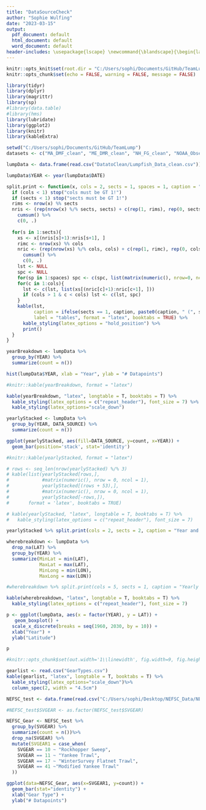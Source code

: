 ```yaml
---
title: "DataSourceCheck"
author: "Sophie Wulfing"
date: "2023-03-15"
output:
  pdf_document: default
  html_document: default
  word_document: default
header-includes: \usepackage{lscape} \newcommand{\blandscape}{\begin{landscape}} \newcommand{\elandscape}{\end{landscape}}
---
```


```r
knitr::opts_knit$set(root.dir = "C:/Users/sophi/Documents/GitHub/TeamLump")
knitr::opts_chunk$set(echo = FALSE, warning = FALSE, message = FALSE)

library(tidyr)
library(dplyr)
library(magrittr)
library(sp)
#library(data.table)
#library(hms)
library(lubridate)
library(ggplot2)
library(knitr)
library(kableExtra)

setwd("C:/Users/sophi/Documents/GitHub/TeamLump")
datasets <- c("MA_DMF_clean", "ME_DMR_clean", "NH_FG_clean", "NOAA_Observer_clean", "NEFSC_clean", "datasets")

lumpData <- data.frame(read.csv("DatatoClean/Lumpfish_Data_clean.csv"))

lumpData$YEAR <- year(lumpData$DATE)

split.print <- function(x, cols = 2, sects = 1, spaces = 1, caption = "", label = ""){
  if (cols < 1) stop("cols must be GT 1!")
  if (sects < 1) stop("sects must be GT 1!")
  rims <- nrow(x) %% sects
  nris <- (rep(nrow(x) %/% sects, sects) + c(rep(1, rims), rep(0, sects-rims))) %>%
    cumsum() %>% 
    c(0, .)
  
  for(s in 1:sects){
    xs <- x[(nris[s]+1):nris[s+1], ]
    rimc <- nrow(xs) %% cols
    nric <- (rep(nrow(xs) %/% cols, cols) + c(rep(1, rimc), rep(0, cols-rimc))) %>%
      cumsum() %>% 
      c(0, .)
    lst <- NULL
    spc <- NULL
    for(sp in 1:spaces) spc <- c(spc, list(matrix(numeric(), nrow=0, ncol=1)))
    for(c in 1:cols){
      lst <- c(lst, list(xs[(nric[c]+1):nric[c+1], ]))
      if (cols > 1 & c < cols) lst <- c(lst, spc)
    }
    kable(lst, 
          caption = ifelse(sects == 1, caption, paste0(caption, " (", s, "/", sects, ")")),
          label = "tables", format = "latex", booktabs = TRUE) %>% 
      kable_styling(latex_options = "hold_position") %>% 
      print()
  }
}

```

```r
yearBreakdown <- lumpData %>%
  group_by(YEAR) %>%
  summarize(count = n())

hist(lumpData$YEAR, xlab = "Year", ylab = "# Datapoints")

```

\newpage

```r

#knitr::kable(yearBreakdown, format = "latex")

kable(yearBreakdown, "latex", longtable = T, booktabs = T) %>%
  kable_styling(latex_options = c("repeat_header"), font_size = 7) %>% 
  kable_styling(latex_options="scale_down")

```

\newpage

```r

yearlyStacked <- lumpData %>%
  group_by(YEAR, DATA_SOURCE) %>%
  summarize(count = n())

ggplot(yearlyStacked, aes(fill=DATA_SOURCE, y=count, x=YEAR)) + 
  geom_bar(position='stack', stat='identity')
```

```r

#knitr::kable(yearlyStacked, format = "latex")

# rows <- seq_len(nrow(yearlyStacked) %/% 3)
# kable(list(yearlyStacked[rows,],
#            #matrix(numeric(), nrow = 0, ncol = 1),
#            yearlyStacked[(rows + 53),],
#            #matrix(numeric(), nrow = 0, ncol = 1),
#            yearlyStacked[-rows,]),
#       format = 'latex', booktabs = TRUE)

# kable(yearlyStacked, "latex", longtable = T, booktabs = T) %>%
#   kable_styling(latex_options = c("repeat_header"), font_size = 7)

yearlyStacked %>% split.print(cols = 2, sects = 2, caption = "Year and Source Breakdown")


```
 
\newpage 
 
```r
wherebreakdown <- lumpData %>%
  drop_na(LAT) %>%
  group_by(YEAR) %>%
  summarize(MinLat = min(LAT),
            MaxLat = max(LAT),
            MinLong = min(LON),
            MaxLong = max(LON))

#wherebreakdown %>% split.print(cols = 5, sects = 1, caption = "Yearly Range of Collection")

kable(wherebreakdown, "latex", longtable = T, booktabs = T) %>%
  kable_styling(latex_options = c("repeat_header"), font_size = 7)

```

\newpage
\blandscape

```r
p <- ggplot(lumpData, aes(x = factor(YEAR), y = LAT)) +
   geom_boxplot() +
  scale_x_discrete(breaks = seq(1960, 2030, by = 10)) + 
  xlab("Year") +
  ylab("Latitude")

p

#knitr::opts_chunk$set(out.width='1\\linewidth', fig.width=9, fig.height=4)
```

\elandscape

\newpage

```r
gearlist <- read.csv("GearTypes.csv")
kable(gearlist, "latex", longtable = T, booktabs = T) %>% 
  kable_styling(latex_options="scale_down")%>%
  column_spec(2, width = "4.5cm")


```

```r

NEFSC_test <- data.frame(read.csv("C:/Users/sophi/Desktop/NEFSC_Data/NEFSC_GearTest.csv"))

#NEFSC_test$SVGEAR <- as.factor(NEFSC_test$SVGEAR)

NEFSC_Gear <- NEFSC_test %>%
  group_by(SVGEAR) %>%
  summarize(count = n())%>%
  drop_na(SVGEAR) %>%
  mutate(SVGEAR1 = case_when(
    SVGEAR == 10 ~ "Rockhopper Sweep",
    SVGEAR == 11 ~ "Yankee Trawl",
    SVGEAR == 17 ~ "WinterSurvey Flatnet Trawl",
    SVGEAR == 41 ~"Modified Yankee Trawl"
  ))

ggplot(data=NEFSC_Gear, aes(x=SVGEAR1, y=count)) +
  geom_bar(stat="identity") +
  xlab("Gear Type") +
  ylab("# Datapoints")

```